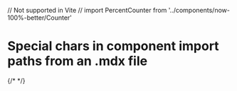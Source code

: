 // Not supported in Vite
// import PercentCounter from '../components/now-100%-better/Counter'

# Special chars in component import paths from an .mdx file

<CaretCounter id="caret" client:visible />
<RocketCounter id="rocket" client:visible />
{/* <PercentCounter id="percent" client:visible /> */}
<SpaceCounter id="space" client:visible />
<RoundBracketCounter id="round-bracket" client:visible />
<SquareBracketCounter id="square-bracket" client:visible />
